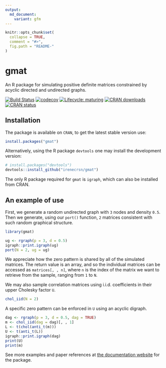 ```yaml
---
output:
  md_document:
    variant: gfm 
---
```


<!-- README.md is generated from README.Rmd. Please edit that file -->

```r
knitr::opts_chunk$set(
  collapse = TRUE,
  comment = "#>",
  fig.path = "README-"
)
```

# gmat
An R package for simulating positive definite matrices constrained by acyclic
directed and undirected graphs.

[![Build Status](https://travis-ci.com/irenecrsn/gmat.svg?branch=master)](https://travis-ci.com/irenecrsn/gmat)
[![codecov](https://codecov.io/gh/irenecrsn/gmat/branch/dev/graph/badge.svg)](https://codecov.io/gh/irenecrsn/gmat)
[![Lifecycle: maturing](https://img.shields.io/badge/lifecycle-maturing-blue.svg)](https://www.tidyverse.org/lifecycle/#maturing)
[![CRAN downloads](http://cranlogs.r-pkg.org/badges/grand-total/gmat)](https://CRAN.R-project.org/package=gmat)
[![CRAN status](http://www.r-pkg.org/badges/version/gmat)](https://CRAN.R-project.org/package=gmat)

## Installation

The package is available on `CRAN`, to get the latest stable version use:
```r
install.packages("gmat")
```

Alternatively, using the R package `devtools` one may install the development version:
```r
# install.packages("devtools")
devtools::install_github("irenecrsn/gmat")
```

The only R package required for `gmat` is `igraph`, which can also be installed
from CRAN.

## An example of use 

First, we generate a random undirected graph with `3` nodes
and density `0.5`. Then we generate, using our `port()`
function, `2` matrices consistent with such random graphical
structure.

```r
library(gmat)

ug <- rgraph(p = 3, d = 0.5)
igraph::print.igraph(ug)
port(N = 2, ug = ug)
```

We appreciate how the zero pattern is shared by all of the
simulated matrices. The return value is an array, and so the
individual matrices
can be accessed as `matrices[, , n]`, where `n` is the index
of the matrix we
want to retrieve from the sample, ranging from `1` to `N`.

We may also sample correlation matrices using i.i.d.
coefficients in their upper
Cholesky factor `U`.
```r
chol_iid(N = 2)
```
A specific zero pattern can be enforced in `U` using an
acyclic digraph.
```r
dag <- rgraph(p = 3, d = 0.5, dag = TRUE)
m <- chol_iid(dag = dag)[, , 1]
L <- t(chol(anti_t(m)))
U <- t(anti_t(L))
igraph::print.igraph(dag)
print(U)
print(m)
```

See more examples and paper references at [the documentation
website](https://irenecrsn.github.io/gmat/) for the package.


